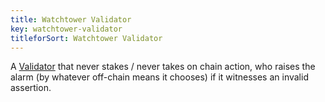 ```yaml
---
title: Watchtower Validator
key: watchtower-validator
titleforSort: Watchtower Validator
---
```

<p>
A <a href="/intro/glossary#validator">Validator</a>  that never stakes / never takes on chain action, who raises the alarm (by whatever off-chain means it chooses) if it witnesses an invalid assertion.
</p>
